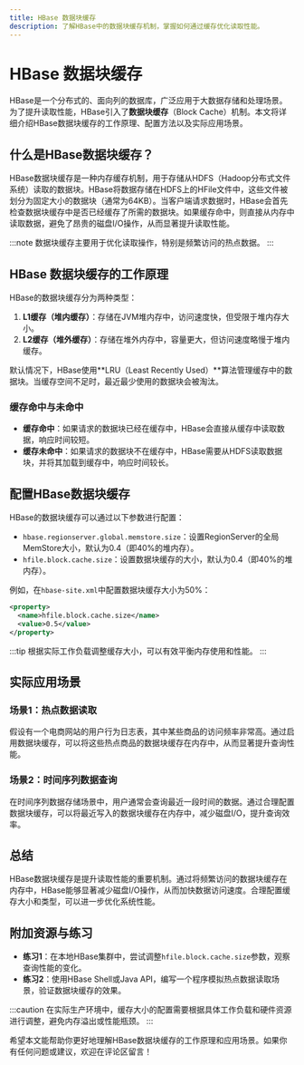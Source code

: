 ```yaml
---
title: HBase 数据块缓存
description: 了解HBase中的数据块缓存机制，掌握如何通过缓存优化读取性能。
---
```


# HBase 数据块缓存

HBase是一个分布式的、面向列的数据库，广泛应用于大数据存储和处理场景。为了提升读取性能，HBase引入了**数据块缓存**（Block Cache）机制。本文将详细介绍HBase数据块缓存的工作原理、配置方法以及实际应用场景。

## 什么是HBase数据块缓存？

HBase数据块缓存是一种内存缓存机制，用于存储从HDFS（Hadoop分布式文件系统）读取的数据块。HBase将数据存储在HDFS上的HFile文件中，这些文件被划分为固定大小的数据块（通常为64KB）。当客户端请求数据时，HBase会首先检查数据块缓存中是否已经缓存了所需的数据块。如果缓存命中，则直接从内存中读取数据，避免了昂贵的磁盘I/O操作，从而显著提升读取性能。

:::note
数据块缓存主要用于优化读取操作，特别是频繁访问的热点数据。
:::

## HBase 数据块缓存的工作原理

HBase的数据块缓存分为两种类型：

1. **L1缓存（堆内缓存）**：存储在JVM堆内存中，访问速度快，但受限于堆内存大小。
2. **L2缓存（堆外缓存）**：存储在堆外内存中，容量更大，但访问速度略慢于堆内缓存。

默认情况下，HBase使用**LRU（Least Recently Used）**算法管理缓存中的数据块。当缓存空间不足时，最近最少使用的数据块会被淘汰。

### 缓存命中与未命中

- **缓存命中**：如果请求的数据块已经在缓存中，HBase会直接从缓存中读取数据，响应时间较短。
- **缓存未命中**：如果请求的数据块不在缓存中，HBase需要从HDFS读取数据块，并将其加载到缓存中，响应时间较长。

## 配置HBase数据块缓存

HBase的数据块缓存可以通过以下参数进行配置：

- `hbase.regionserver.global.memstore.size`：设置RegionServer的全局MemStore大小，默认为0.4（即40%的堆内存）。
- `hfile.block.cache.size`：设置数据块缓存的大小，默认为0.4（即40%的堆内存）。

例如，在`hbase-site.xml`中配置数据块缓存大小为50%：

```xml
<property>
  <name>hfile.block.cache.size</name>
  <value>0.5</value>
</property>
```

:::tip
根据实际工作负载调整缓存大小，可以有效平衡内存使用和性能。
:::

## 实际应用场景

### 场景1：热点数据读取

假设有一个电商网站的用户行为日志表，其中某些商品的访问频率非常高。通过启用数据块缓存，可以将这些热点商品的数据块缓存在内存中，从而显著提升查询性能。

### 场景2：时间序列数据查询

在时间序列数据存储场景中，用户通常会查询最近一段时间的数据。通过合理配置数据块缓存，可以将最近写入的数据块缓存在内存中，减少磁盘I/O，提升查询效率。

## 总结

HBase数据块缓存是提升读取性能的重要机制。通过将频繁访问的数据块缓存在内存中，HBase能够显著减少磁盘I/O操作，从而加快数据访问速度。合理配置缓存大小和类型，可以进一步优化系统性能。

## 附加资源与练习

- **练习1**：在本地HBase集群中，尝试调整`hfile.block.cache.size`参数，观察查询性能的变化。
- **练习2**：使用HBase Shell或Java API，编写一个程序模拟热点数据读取场景，验证数据块缓存的效果。

:::caution
在实际生产环境中，缓存大小的配置需要根据具体工作负载和硬件资源进行调整，避免内存溢出或性能瓶颈。
:::

希望本文能帮助你更好地理解HBase数据块缓存的工作原理和应用场景。如果你有任何问题或建议，欢迎在评论区留言！